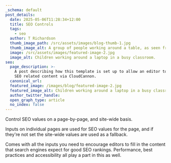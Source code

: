```yaml
---
_schema: default
post_details:
  date: 2025-05-06T11:28:34+12:00
  title: SEO Controls
  tags:
    - seo
  author: T Richardson
  thumb_image_path: /src/assets/images/blog-thumb-1.jpg
  thumb_image_alt: A group of people working around a table, as seen from above
  image: /src/assets/images/featured-image-2.jpg
  image_alt: Children working around a laptop in a busy classroom.
seo:
  page_description: >-
    A post describing how this template is set up to allow an editor to control
    SEO related content via CloudCannon.
  canonical_url:
  featured_image: /images/blog/featured-image-2.jpg
  featured_image_alt: Children working around a laptop in a busy classroom.
  author_twitter_handle:
  open_graph_type: article
  no_index: false
---
```

Control SEO values on a page-by-page, and site-wide basis.

Inputs on individual pages are used for SEO values for the page, and if they're not set the site-wide values are used as a fallback.

Comes with all the inputs you need to encourage editors to fill in the content that search engines expect for good SEO rankings. Performance, best practices and accessibility all play a part in this as well.